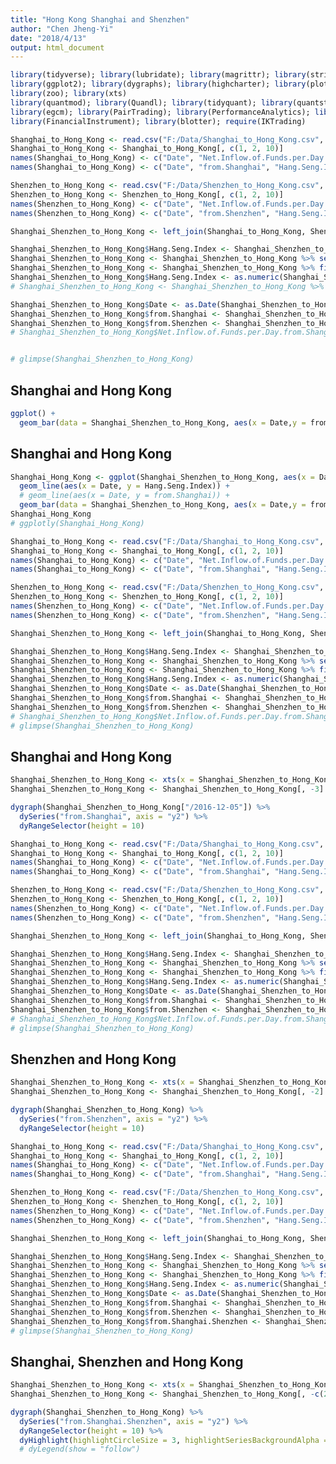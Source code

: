 ---
title: "Hong Kong Shanghai and Shenzhen"
author: "Chen Jheng-Yi"
date: "2018/4/13"
output: html_document
---

```{r message=FALSE, warning=FALSE, include=FALSE, paged.print=FALSE}
library(tidyverse); library(lubridate); library(magrittr); library(stringr)
library(ggplot2); library(dygraphs); library(highcharter); library(plotly)
library(zoo); library(xts)
library(quantmod); library(Quandl); library(tidyquant); library(quantstrat)
library(egcm); library(PairTrading); library(PerformanceAnalytics); library(TTR)
library(FinancialInstrument); library(blotter); require(IKTrading)
```

```{r message=FALSE, warning=FALSE, include=FALSE, paged.print=FALSE}
Shanghai_to_Hong_Kong <- read.csv("F:/Data/Shanghai_to_Hong_Kong.csv", header = TRUE, sep = ",", stringsAsFactors = FALSE)
Shanghai_to_Hong_Kong <- Shanghai_to_Hong_Kong[, c(1, 2, 10)]
names(Shanghai_to_Hong_Kong) <- c("Date", "Net.Inflow.of.Funds.per.Day.from.Shanghai", "Hang.Seng.Index")
names(Shanghai_to_Hong_Kong) <- c("Date", "from.Shanghai", "Hang.Seng.Index")

Shenzhen_to_Hong_Kong <- read.csv("F:/Data/Shenzhen_to_Hong_Kong.csv", header = TRUE, sep = ",", stringsAsFactors = FALSE)
Shenzhen_to_Hong_Kong <- Shenzhen_to_Hong_Kong[, c(1, 2, 10)]
names(Shenzhen_to_Hong_Kong) <- c("Date", "Net.Inflow.of.Funds.per.Day.from.Shenzhen", "Hang.Seng.Index")
names(Shenzhen_to_Hong_Kong) <- c("Date", "from.Shenzhen", "Hang.Seng.Index")

Shanghai_Shenzhen_to_Hong_Kong <- left_join(Shanghai_to_Hong_Kong, Shenzhen_to_Hong_Kong, by = "Date")

Shanghai_Shenzhen_to_Hong_Kong$Hang.Seng.Index <- Shanghai_Shenzhen_to_Hong_Kong$Hang.Seng.Index.x
Shanghai_Shenzhen_to_Hong_Kong <- Shanghai_Shenzhen_to_Hong_Kong %>% select(-Hang.Seng.Index.y, -Hang.Seng.Index.x)
Shanghai_Shenzhen_to_Hong_Kong <- Shanghai_Shenzhen_to_Hong_Kong %>% filter(Hang.Seng.Index != "-")
Shanghai_Shenzhen_to_Hong_Kong$Hang.Seng.Index <- as.numeric(Shanghai_Shenzhen_to_Hong_Kong$Hang.Seng.Index)
# Shanghai_Shenzhen_to_Hong_Kong <- Shanghai_Shenzhen_to_Hong_Kong %>% group_by(year(Date), month(Date)) %>% summarise(Year = year(Date), Month = month(Date))

Shanghai_Shenzhen_to_Hong_Kong$Date <- as.Date(Shanghai_Shenzhen_to_Hong_Kong$Date)
Shanghai_Shenzhen_to_Hong_Kong$from.Shanghai <- Shanghai_Shenzhen_to_Hong_Kong$from.Shanghai*100
Shanghai_Shenzhen_to_Hong_Kong$from.Shenzhen <- Shanghai_Shenzhen_to_Hong_Kong$from.Shenzhen*100
# Shanghai_Shenzhen_to_Hong_Kong$Net.Inflow.of.Funds.per.Day.from.Shanghai.Shenzhen <- Shanghai_Shenzhen_to_Hong_Kong$Net.Inflow.of.Funds.per.Day.from.Shanghai + Shanghai_Shenzhen_to_Hong_Kong$Net.Inflow.of.Funds.per.Day.from.Shenzhen


# glimpse(Shanghai_Shenzhen_to_Hong_Kong)
```


## Shanghai and Hong Kong
```{r echo=FALSE, message=FALSE, warning=FALSE, paged.print=FALSE}
ggplot() + 
  geom_bar(data = Shanghai_Shenzhen_to_Hong_Kong, aes(x = Date,y = from.Shanghai), stat = "identity")
```




## Shanghai and Hong Kong
```{r echo=FALSE, message=FALSE, warning=FALSE, paged.print=FALSE}
Shanghai_Hong_Kong <- ggplot(Shanghai_Shenzhen_to_Hong_Kong, aes(x = Date, y = Hang.Seng.Index)) +
  geom_line(aes(x = Date, y = Hang.Seng.Index)) + 
  # geom_line(aes(x = Date, y = from.Shanghai)) +
  geom_bar(data = Shanghai_Shenzhen_to_Hong_Kong, aes(x = Date,y = from.Shanghai), stat = "identity")
Shanghai_Hong_Kong
# ggplotly(Shanghai_Hong_Kong)
```















```{r message=FALSE, warning=FALSE, include=FALSE, paged.print=FALSE}
Shanghai_to_Hong_Kong <- read.csv("F:/Data/Shanghai_to_Hong_Kong.csv", header = TRUE, sep = ",", stringsAsFactors = FALSE)
Shanghai_to_Hong_Kong <- Shanghai_to_Hong_Kong[, c(1, 2, 10)]
names(Shanghai_to_Hong_Kong) <- c("Date", "Net.Inflow.of.Funds.per.Day.from.Shanghai", "Hang.Seng.Index")
names(Shanghai_to_Hong_Kong) <- c("Date", "from.Shanghai", "Hang.Seng.Index")

Shenzhen_to_Hong_Kong <- read.csv("F:/Data/Shenzhen_to_Hong_Kong.csv", header = TRUE, sep = ",", stringsAsFactors = FALSE)
Shenzhen_to_Hong_Kong <- Shenzhen_to_Hong_Kong[, c(1, 2, 10)]
names(Shenzhen_to_Hong_Kong) <- c("Date", "Net.Inflow.of.Funds.per.Day.from.Shenzhen", "Hang.Seng.Index")
names(Shenzhen_to_Hong_Kong) <- c("Date", "from.Shenzhen", "Hang.Seng.Index")

Shanghai_Shenzhen_to_Hong_Kong <- left_join(Shanghai_to_Hong_Kong, Shenzhen_to_Hong_Kong, by = "Date")

Shanghai_Shenzhen_to_Hong_Kong$Hang.Seng.Index <- Shanghai_Shenzhen_to_Hong_Kong$Hang.Seng.Index.x
Shanghai_Shenzhen_to_Hong_Kong <- Shanghai_Shenzhen_to_Hong_Kong %>% select(-Hang.Seng.Index.y, -Hang.Seng.Index.x)
Shanghai_Shenzhen_to_Hong_Kong <- Shanghai_Shenzhen_to_Hong_Kong %>% filter(Hang.Seng.Index != "-")
Shanghai_Shenzhen_to_Hong_Kong$Hang.Seng.Index <- as.numeric(Shanghai_Shenzhen_to_Hong_Kong$Hang.Seng.Index)
Shanghai_Shenzhen_to_Hong_Kong$Date <- as.Date(Shanghai_Shenzhen_to_Hong_Kong$Date)
Shanghai_Shenzhen_to_Hong_Kong$from.Shanghai <- Shanghai_Shenzhen_to_Hong_Kong$from.Shanghai*100
Shanghai_Shenzhen_to_Hong_Kong$from.Shenzhen <- Shanghai_Shenzhen_to_Hong_Kong$from.Shenzhen*100
# Shanghai_Shenzhen_to_Hong_Kong$Net.Inflow.of.Funds.per.Day.from.Shanghai.Shenzhen <- Shanghai_Shenzhen_to_Hong_Kong$Net.Inflow.of.Funds.per.Day.from.Shanghai + Shanghai_Shenzhen_to_Hong_Kong$Net.Inflow.of.Funds.per.Day.from.Shenzhen
# glimpse(Shanghai_Shenzhen_to_Hong_Kong)
```




## Shanghai and Hong Kong
```{r message=FALSE, warning=FALSE, include=FALSE, paged.print=FALSE}
Shanghai_Shenzhen_to_Hong_Kong <- xts(x = Shanghai_Shenzhen_to_Hong_Kong, order.by = Shanghai_Shenzhen_to_Hong_Kong$Date)
Shanghai_Shenzhen_to_Hong_Kong <- Shanghai_Shenzhen_to_Hong_Kong[, -3]

```

```{r echo=TRUE, message=FALSE, warning=FALSE, paged.print=FALSE}
dygraph(Shanghai_Shenzhen_to_Hong_Kong["/2016-12-05"]) %>% 
  dySeries("from.Shanghai", axis = "y2") %>% 
  dyRangeSelector(height = 10)
```








```{r message=FALSE, warning=FALSE, include=FALSE, paged.print=FALSE}
Shanghai_to_Hong_Kong <- read.csv("F:/Data/Shanghai_to_Hong_Kong.csv", header = TRUE, sep = ",", stringsAsFactors = FALSE)
Shanghai_to_Hong_Kong <- Shanghai_to_Hong_Kong[, c(1, 2, 10)]
names(Shanghai_to_Hong_Kong) <- c("Date", "Net.Inflow.of.Funds.per.Day.from.Shanghai", "Hang.Seng.Index")
names(Shanghai_to_Hong_Kong) <- c("Date", "from.Shanghai", "Hang.Seng.Index")

Shenzhen_to_Hong_Kong <- read.csv("F:/Data/Shenzhen_to_Hong_Kong.csv", header = TRUE, sep = ",", stringsAsFactors = FALSE)
Shenzhen_to_Hong_Kong <- Shenzhen_to_Hong_Kong[, c(1, 2, 10)]
names(Shenzhen_to_Hong_Kong) <- c("Date", "Net.Inflow.of.Funds.per.Day.from.Shenzhen", "Hang.Seng.Index")
names(Shenzhen_to_Hong_Kong) <- c("Date", "from.Shenzhen", "Hang.Seng.Index")

Shanghai_Shenzhen_to_Hong_Kong <- left_join(Shanghai_to_Hong_Kong, Shenzhen_to_Hong_Kong, by = "Date")

Shanghai_Shenzhen_to_Hong_Kong$Hang.Seng.Index <- Shanghai_Shenzhen_to_Hong_Kong$Hang.Seng.Index.x
Shanghai_Shenzhen_to_Hong_Kong <- Shanghai_Shenzhen_to_Hong_Kong %>% select(-Hang.Seng.Index.y, -Hang.Seng.Index.x)
Shanghai_Shenzhen_to_Hong_Kong <- Shanghai_Shenzhen_to_Hong_Kong %>% filter(Hang.Seng.Index != "-")
Shanghai_Shenzhen_to_Hong_Kong$Hang.Seng.Index <- as.numeric(Shanghai_Shenzhen_to_Hong_Kong$Hang.Seng.Index)
Shanghai_Shenzhen_to_Hong_Kong$Date <- as.Date(Shanghai_Shenzhen_to_Hong_Kong$Date)
Shanghai_Shenzhen_to_Hong_Kong$from.Shanghai <- Shanghai_Shenzhen_to_Hong_Kong$from.Shanghai*100
Shanghai_Shenzhen_to_Hong_Kong$from.Shenzhen <- Shanghai_Shenzhen_to_Hong_Kong$from.Shenzhen*100
# Shanghai_Shenzhen_to_Hong_Kong$Net.Inflow.of.Funds.per.Day.from.Shanghai.Shenzhen <- Shanghai_Shenzhen_to_Hong_Kong$Net.Inflow.of.Funds.per.Day.from.Shanghai + Shanghai_Shenzhen_to_Hong_Kong$Net.Inflow.of.Funds.per.Day.from.Shenzhen
# glimpse(Shanghai_Shenzhen_to_Hong_Kong)
```







## Shenzhen and Hong Kong
```{r message=FALSE, warning=FALSE, include=FALSE, paged.print=FALSE}
Shanghai_Shenzhen_to_Hong_Kong <- xts(x = Shanghai_Shenzhen_to_Hong_Kong, order.by = Shanghai_Shenzhen_to_Hong_Kong$Date)
Shanghai_Shenzhen_to_Hong_Kong <- Shanghai_Shenzhen_to_Hong_Kong[, -2] %>% na.omit()
```


```{r echo=TRUE, message=FALSE, warning=FALSE, paged.print=FALSE}
dygraph(Shanghai_Shenzhen_to_Hong_Kong) %>% 
  dySeries("from.Shenzhen", axis = "y2") %>% 
  dyRangeSelector(height = 10)
```








```{r message=FALSE, warning=FALSE, include=FALSE, paged.print=FALSE}
Shanghai_to_Hong_Kong <- read.csv("F:/Data/Shanghai_to_Hong_Kong.csv", header = TRUE, sep = ",", stringsAsFactors = FALSE)
Shanghai_to_Hong_Kong <- Shanghai_to_Hong_Kong[, c(1, 2, 10)]
names(Shanghai_to_Hong_Kong) <- c("Date", "Net.Inflow.of.Funds.per.Day.from.Shanghai", "Hang.Seng.Index")
names(Shanghai_to_Hong_Kong) <- c("Date", "from.Shanghai", "Hang.Seng.Index")

Shenzhen_to_Hong_Kong <- read.csv("F:/Data/Shenzhen_to_Hong_Kong.csv", header = TRUE, sep = ",", stringsAsFactors = FALSE)
Shenzhen_to_Hong_Kong <- Shenzhen_to_Hong_Kong[, c(1, 2, 10)]
names(Shenzhen_to_Hong_Kong) <- c("Date", "Net.Inflow.of.Funds.per.Day.from.Shenzhen", "Hang.Seng.Index")
names(Shenzhen_to_Hong_Kong) <- c("Date", "from.Shenzhen", "Hang.Seng.Index")

Shanghai_Shenzhen_to_Hong_Kong <- left_join(Shanghai_to_Hong_Kong, Shenzhen_to_Hong_Kong, by = "Date")

Shanghai_Shenzhen_to_Hong_Kong$Hang.Seng.Index <- Shanghai_Shenzhen_to_Hong_Kong$Hang.Seng.Index.x
Shanghai_Shenzhen_to_Hong_Kong <- Shanghai_Shenzhen_to_Hong_Kong %>% select(-Hang.Seng.Index.y, -Hang.Seng.Index.x)
Shanghai_Shenzhen_to_Hong_Kong <- Shanghai_Shenzhen_to_Hong_Kong %>% filter(Hang.Seng.Index != "-")
Shanghai_Shenzhen_to_Hong_Kong$Hang.Seng.Index <- as.numeric(Shanghai_Shenzhen_to_Hong_Kong$Hang.Seng.Index)
Shanghai_Shenzhen_to_Hong_Kong$Date <- as.Date(Shanghai_Shenzhen_to_Hong_Kong$Date)
Shanghai_Shenzhen_to_Hong_Kong$from.Shanghai <- Shanghai_Shenzhen_to_Hong_Kong$from.Shanghai*100
Shanghai_Shenzhen_to_Hong_Kong$from.Shenzhen <- Shanghai_Shenzhen_to_Hong_Kong$from.Shenzhen*100
Shanghai_Shenzhen_to_Hong_Kong$from.Shanghai.Shenzhen <- Shanghai_Shenzhen_to_Hong_Kong$from.Shanghai %>% na.omit() + Shanghai_Shenzhen_to_Hong_Kong$from.Shenzhen %>% na.omit()
# glimpse(Shanghai_Shenzhen_to_Hong_Kong)
```



## Shanghai, Shenzhen and Hong Kong
```{r message=FALSE, warning=FALSE, include=FALSE, paged.print=FALSE}
Shanghai_Shenzhen_to_Hong_Kong <- xts(x = Shanghai_Shenzhen_to_Hong_Kong, order.by = Shanghai_Shenzhen_to_Hong_Kong$Date)
Shanghai_Shenzhen_to_Hong_Kong <- Shanghai_Shenzhen_to_Hong_Kong[, -c(2, 3)] %>% na.omit()

```



```{r echo=FALSE, message=FALSE, warning=FALSE, paged.print=FALSE}
dygraph(Shanghai_Shenzhen_to_Hong_Kong) %>% 
  dySeries("from.Shanghai.Shenzhen", axis = "y2") %>% 
  dyRangeSelector(height = 10) %>% 
  dyHighlight(highlightCircleSize = 3, highlightSeriesBackgroundAlpha = 0.2, hideOnMouseOut = FALSE)
  # dyLegend(show = "follow")
```


